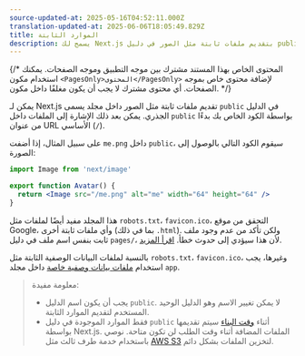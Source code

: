 ```yaml
---
source-updated-at: 2025-05-16T04:52:11.000Z
translation-updated-at: 2025-06-06T18:05:49.829Z
title: الموارد الثابتة
description: يسمح لك Next.js بتقديم ملفات ثابتة مثل الصور في دليل public. يمكنك معرفة كيفية عمل ذلك هنا.
---
```


{/* المحتوى الخاص بهذا المستند مشترك بين موجه التطبيق وموجه الصفحات. يمكنك استخدام مكون `<PagesOnly>المحتوى</PagesOnly>` لإضافة محتوى خاص بموجه الصفحات. أي محتوى مشترك لا يجب أن يكون مغلفًا داخل مكون. */}

يمكن لـ Next.js تقديم ملفات ثابتة مثل الصور داخل مجلد يسمى `public` في الدليل الجذري. يمكن بعد ذلك الإشارة إلى الملفات داخل `public` بواسطة الكود الخاص بك بدءًا من عنوان URL الأساسي (`/`).

على سبيل المثال، إذا أضفت `me.png` داخل `public`، سيقوم الكود التالي بالوصول إلى الصورة:

```jsx filename="Avatar.js"
import Image from 'next/image'

export function Avatar() {
  return <Image src="/me.png" alt="me" width="64" height="64" />
}
```

<PagesOnly>

هذا المجلد مفيد أيضًا لملفات مثل `robots.txt`، `favicon.ico`، التحقق من موقع Google، وأي ملفات ثابتة أخرى (بما في ذلك `.html`). ولكن تأكد من عدم وجود ملف ثابت بنفس اسم ملف في دليل `pages/`، لأن هذا سيؤدي إلى حدوث خطأ. [اقرأ المزيد](/docs/messages/conflicting-public-file-page).

</PagesOnly>

<AppOnly>

بالنسبة لملفات البيانات الوصفية الثابتة مثل `robots.txt`، `favicon.ico`، وغيرها، يجب استخدام [ملفات بيانات وصفية خاصة](/docs/app/api-reference/file-conventions/metadata) داخل مجلد `app`.

</AppOnly>

> معلومة مفيدة:
>
> - يجب أن يكون اسم الدليل `public`. لا يمكن تغيير الاسم وهو الدليل الوحيد المستخدم لتقديم الموارد الثابتة.
> - فقط الموارد الموجودة في دليل `public` أثناء [وقت البناء](/docs/app/api-reference/next-cli#build) سيتم تقديمها بواسطة Next.js. الملفات المضافة أثناء وقت الطلب لن تكون متاحة. نوصي باستخدام خدمة طرف ثالث مثل [AWS S3](https://aws.amazon.com/s3/) لتخزين الملفات بشكل دائم.